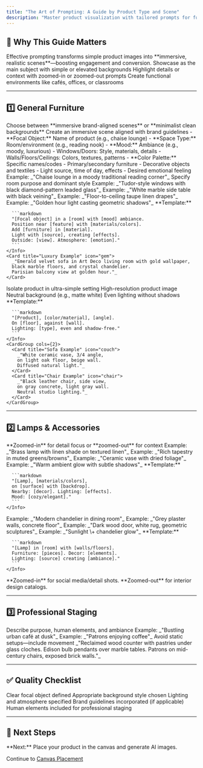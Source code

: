 ```yaml
---
title: "The Art of Prompting: A Guide by Product Type and Scene"
description: "Master product visualization with tailored prompts for furniture, accessories, and professional staging"
---
```


## 🎯 Why This Guide Matters

<Card title="Visual Storytelling" icon="sparkles">
  Effective prompting transforms simple product images into **immersive, realistic scenes**—boosting engagement and conversion.
</Card>

<CardGroup cols={2}>
  <Card title="General Furniture" icon="couch">
    Showcase as the main subject with simple or elevated backgrounds
  </Card>
  <Card title="Accessories" icon="lamp">
    Highlight details or context with zoomed-in or zoomed-out prompts
  </Card>
  <Card title="Professional Staging" icon="store">
    Create functional environments like cafés, offices, or classrooms
  </Card>
</CardGroup>

---

## 1️⃣ General Furniture

<Card title="Two Approaches" icon="palette">
  Choose between **immersive brand-aligned scenes** or **minimalist clean backgrounds**
</Card>

<Tabs>
  <Tab title="Brand-Guideline Prompt">
    <Card title="Goal" icon="bullseye">
      Create an immersive scene aligned with brand guidelines
    </Card>
    <Accordion title="Prompt Structure">
      <AccordionGroup>
        <Accordion title="Main Subject & Setting">
          - **Focal Object:** Name of product (e.g., chaise lounge)
          - **Space Type:** Room/environment (e.g., reading nook)
          - **Mood:** Ambiance (e.g., moody, luxurious)
        </Accordion>
        <Accordion title="Architectural Details">
          - Windows/Doors: Style, materials, details
          - Walls/Floors/Ceilings: Colors, textures, patterns
          - **Color Palette:** Specific names/codes
        </Accordion>
        <Accordion title="Furniture & Decor">
          - Primary/secondary furniture
          - Decorative objects and textiles
        </Accordion>
        <Accordion title="Lighting & Atmosphere">
          - Light source, time of day, effects
          - Desired emotional feeling
        </Accordion>
      </AccordionGroup>
    </Accordion>
    <Steps>
      <Step title="Define Focal Object">
        Example: _"Chaise lounge in a moody traditional reading corner"_
        <Tip>
          Specify room purpose and dominant style
        </Tip>
      </Step>
      <Step title="Describe Architecture">
        Example: _"Tudor-style windows with black diamond-pattern leaded glass"_
      </Step>
      <Step title="Add Furniture/Accessories">
        Example: _"White marble side table with black veining"_
      </Step>
      <Step title="Specify Textiles">
        Example: _"Floor-to-ceiling taupe linen drapes"_
      </Step>
      <Step title="Detail Lighting">
        Example: _"Golden hour light casting geometric shadows"_
      </Step>
    </Steps>
    <Info>
      **Template:**

      ```markdown
      "[Focal object] in a [room] with [mood] ambiance.
      Position near [feature] with [materials/colors].
      Add [furniture] in [material].
      Light with [source], creating [effects].
      Outside: [view]. Atmosphere: [emotion]."
      ```
    </Info>
    <Card title="Luxury Example" icon="gem">
      _"Emerald velvet sofa in Art Deco living room with gold wallpaper,
      black marble floors, and crystal chandelier.
      Parisian balcony view at golden hour."_
    </Card>
  </Tab>
  <Tab title="Minimalist Prompt">
    <Card title="Goal" icon="focus">
      Isolate product in ultra-simple setting
    </Card>
    <Check>
      High-resolution product image
    </Check>
    <Check>
      Neutral background (e.g., matte white)
    </Check>
    <Check>
      Even lighting without shadows
    </Check>
    <Info>
      **Template:**

      ```markdown
      "[Product], [color/material], [angle].
      On [floor], against [wall].
      Lighting: [type], even and shadow-free."
      ```
    </Info>
    <CardGroup cols={2}>
      <Card title="Sofa Example" icon="couch">
        _"White ceramic vase, 3/4 angle,
        on light oak floor, beige wall.
        Diffused natural light."_
      </Card>
      <Card title="Chair Example" icon="chair">
        _"Black leather chair, side view,
        on gray concrete, light gray wall.
        Neutral studio lighting."_
      </Card>
    </CardGroup>
  </Tab>
</Tabs>

---

## 2️⃣ Lamps & Accessories

<Card title="Two Approaches" icon="lightbulb">
  **Zoomed-in** for detail focus or **zoomed-out** for context
</Card>

<Tabs>
  <Tab title="Zoomed-In">
    <Steps>
      <Step title="Define Product">
        Example: _"Brass lamp with linen shade on textured linen"_
      </Step>
      <Step title="Add Backdrop">
        Example: _"Rich tapestry in muted greens/browns"_
      </Step>
      <Step title="Supporting Elements">
        Example: _"Ceramic vase with dried foliage"_
      </Step>
      <Step title="Lighting">
        Example: _"Warm ambient glow with subtle shadows"_
      </Step>
    </Steps>
    <Info>
      **Template:**

      ```markdown
      "[Lamp], [materials/colors],
      on [surface] with [backdrop].
      Nearby: [decor]. Lighting: [effects].
      Mood: [cozy/elegant]."
      ```
    </Info>
  </Tab>
  <Tab title="Zoomed-Out">
    <Steps>
      <Step title="Define Product">
        Example: _"Modern chandelier in dining room"_
      </Step>
      <Step title="Room Setting">
        Example: _"Grey plaster walls, concrete floor"_
      </Step>
      <Step title="Furniture/Decor">
        Example: _"Dark wood door, white rug, geometric sculptures"_
      </Step>
      <Step title="Lighting">
        Example: _"Sunlight \+ chandelier glow"_
      </Step>
    </Steps>
    <Info>
      **Template:**

      ```markdown
      "[Lamp] in [room] with [walls/floors].
      Furniture: [pieces]. Decor: [elements].
      Lighting: [source] creating [ambiance]."
      ```
    </Info>
  </Tab>
</Tabs>

<Warning>
  **Zoomed-in** for social media/detail shots.
  **Zoomed-out** for interior design catalogs.
</Warning>

---

## 3️⃣ Professional Staging

<Card title="Create Functional Spaces" icon="building">
  Describe purpose, human elements, and ambiance
</Card>

<Steps>
  <Step title="Define Space">
    Example: _"Bustling urban café at dusk"_
  </Step>
  <Step title="Add Human Elements">
    Example: _"Patrons enjoying coffee"_
  </Step>
  <Step title="Balance Realism">
    Avoid static setups—include movement
  </Step>
</Steps>

<Card title="Café Example" icon="coffee">
  _"Reclaimed wood counter with pastries under glass cloches.
  Edison bulb pendants over marble tables.
  Patrons on mid-century chairs, exposed brick walls."_
</Card>

---

## ✅ Quality Checklist

<Check>
  Clear focal object defined
</Check>

<Check>
  Appropriate background style chosen
</Check>

<Check>
  Lighting and atmosphere specified
</Check>

<Check>
  Brand guidelines incorporated (if applicable)
</Check>

<Check>
  Human elements included for professional staging
</Check>

---

## 🚀 Next Steps

<Card title="Ready to Generate?" icon="rocket">
  **Next:** Place your product in the canvas and generate AI images.

  <br />

  Continue to [Canvas Placement](#)
</Card>

<Snippet file="prompt-templates.mdx" />